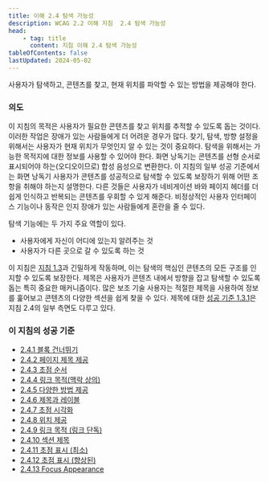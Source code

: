 ```yaml
---
title: 이해 2.4 탐색 가능성
description: WCAG 2.2 이해 지침  2.4 탐색 가능성
head:
    - tag: title
      content: 지침 이해 2.4 탐색 가능성
tableOfContents: false
lastUpdated: 2024-05-02
---
```



<Card title="지침">
사용자가 탐색하고, 콘텐츠를 찾고, 현재 위치를 파악할 수 있는 방법을 제공해야 한다.
</Card>

### 의도

이 지침의 목적은 사용자가 필요한 콘텐츠를 찾고 위치를 추적할 수 있도록 돕는 것이다. 이러한 작업은 장애가 있는 사람들에게 더 어려운 경우가 많다. 찾기, 탐색, 방향 설정을 위해서는 사용자가 현재 위치가 무엇인지 알 수 있는 것이 중요하다. 탐색을 위해서는 가능한 목적지에 대한 정보를 사용할 수 있어야 한다. 화면 낭독기는 콘텐츠를 선형 순서로 표시되어야 하는(오디오이므로) 합성 음성으로 변환한다. 이 지침의 일부 성공 기준에서는 화면 낭독기 사용자가 콘텐츠를 성공적으로 탐색할 수 있도록 보장하기 위해 어떤 조항을 취해야 하는지 설명한다. 다른 것들은 사용자가 네비게이션 바와 페이지 헤더를 더 쉽게 인식하고 반복되는 콘텐츠를 우회할 수 있게 해준다. 비정상적인 사용자 인터페이스 기능이나 동작은 인지 장애가 있는 사람들에게 혼란을 줄 수 있다.

탐색 기능에는 두 가지 주요 역할이 있다.

*   사용자에게 자신이 어디에 있는지 알려주는 것
*   사용자가 다른 곳으로 갈 수 있도록 하는 것

이 지침은 [지침 1.3](../adaptable)과 긴밀하게 작동하며, 이는 탐색의 핵심인 콘텐츠의 모든 구조를 인지할 수 있도록 보장한다. 제목은 사용자가 콘텐츠 내에서 방향을 잡고 탐색할 수 있도록 돕는 특히 중요한 매커니즘이다. 많은 보조 기술 사용자는 적절한 제목을 사용하여 정보를 훑어보고 콘텐츠의 다양한 섹션을 쉽게 찾을 수 있다. 제목에 대한 [성공 기준 1.3.1](../info-and-relationships)은 지침 2.4의 일부 측면도 다루고 있다.

### 이 지침의 성공 기준

*   [2.4.1 블록 건너뛰기](../bypass-blocks)
*   [2.4.2 페이지 제목 제공](../page-titled)
*   [2.4.3 초점 순서](../focus-order)
*   [2.4.4 링크 목적(맥락 상의)](../link-purpose-in-context)
*   [2.4.5 다양한 방법 제공](../multiple-ways)
*   [2.4.6 제목과 레이블](../headings-and-labels)
*   [2.4.7 초점 시각화](../focus-visible)
*   [2.4.8 위치 제공](../location)
*   [2.4.9 링크 목적 (링크 단독)](../link-purpose-link-only)
*   [2.4.10 섹션 제목](../section-headings)
*   [2.4.11 초점 표시 (최소)](../focus-not-obscured-minimum)
*   [2.4.12 초점 표시 (향상된)](../focus-not-obscured-enhanced)
*   [2.4.13 Focus Appearance](../focus-appearance)

